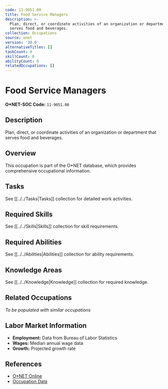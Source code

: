 ```yaml
---
code: 11-9051.00
title: Food Service Managers
description: >-
  Plan, direct, or coordinate activities of an organization or department that
  serves food and beverages.
collection: Occupations
source: onet
version: '30.0'
alternativeTitles: []
taskCount: 0
skillCount: 0
abilityCount: 0
relatedOccupations: []
---
```

# Food Service Managers

**O*NET-SOC Code:** `11-9051.00`

## Description

Plan, direct, or coordinate activities of an organization or department that serves food and beverages.

## Overview

This occupation is part of the O*NET database, which provides comprehensive occupational information.

## Tasks

See [[../../Tasks|Tasks]] collection for detailed work activities.

## Required Skills

See [[../../Skills|Skills]] collection for skill requirements.

## Required Abilities

See [[../../Abilities|Abilities]] collection for ability requirements.

## Knowledge Areas

See [[../../Knowledge|Knowledge]] collection for required knowledge.

## Related Occupations

*To be populated with similar occupations*

## Labor Market Information

- **Employment:** Data from Bureau of Labor Statistics
- **Wages:** Median annual wage data
- **Growth:** Projected growth rate

## References

- [O*NET Online](https://www.onetonline.org/link/summary/11-9051.00)
- [Occupation Data](https://www.onetcenter.org/)
